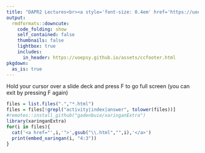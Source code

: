 ```yaml
---
title: "DAPR2 Lectures<br><a style='font-size: 0.4em' href='https://uoepsy.github.io/dapr2/'>&#8624; DAPR2 Home</a>"
output:
  rmdformats::downcute:
    code_folding: show
    self_contained: false
    thumbnails: false
    lightbox: true
    includes:
      in_header: https://uoepsy.github.io/assets/ccfooter.html
pkgdown:
  as_is: true
---
```


Hold your cursor over a slide deck and press F to go full screen (you can exit by pressing F again)

```r
files = list.files(".","*.html")
files = files[!grepl("activity|index|answer", tolower(files))]
#remotes::install_github("gadenbuie/xaringanExtra")
library(xaringanExtra)
for(i in files){
  cat('<a href="',i,'">',gsub("\\.html","",i),'</a>')
  print(embed_xaringan(i, "4:3"))
}
```

